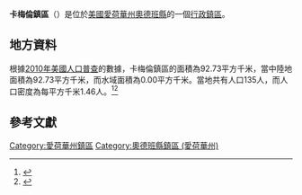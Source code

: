 {{noteTA
|G1=USState
|G2=地名
|G3=Unit
}}
{{Infobox settlement
|official_name            = 卡梅倫鎮區
|native_name = Cameron Township
|settlement_type          = [[行政鎮區|行政鎮區]]
|image_skyline            = 
|imagesize                = 
|image_map                = Map highlighting Cameron Township, Audubon County, Iowa.svg
|mapsize                  = 250px
|pushpin_map  =USA Iowa
|pushpin_label = 卡梅倫鎮區
|pushpin_label_position   = top
|pushpin_map_caption      = 卡梅倫鎮區在愛荷華州的位置
|subdivision_type         = [[世界政區索引|國家]]
|subdivision_type1        = [[美国州份|州份]]
|subdivision_type2        = [[愛荷華州行政区划|縣]]
|subdivision_name         = [[美国|美国]]
|subdivision_name1        = [[愛荷華州|愛荷華州]]
|subdivision_name2        = [[奧德班縣_(愛荷華州)|奧德班縣]]
|elevation_ft             = 1483
|elevation_m              = 452
|timezone                 = [[北美中部時區|北美中部時區]]
|area_total_km2           = 92.73
|area_land_km2            = 92.73
|area_water_km2           = 0.00
|area_total_sq_mi         = 
|area_land_sq_mi          = 
|area_water_sq_mi         = 
|population_as_of         = [[2010年美國人口普查|2010]]
|population_footnotes     = 
|population_total         = 135
|population_density_km2   = auto
|population_density_sq_mi = auto
|utc_offset               = -6
|coordinates              = {{coord|41|49|25|N|94|55|03|W|type:city_region:US-AL_source:GNS-enwiki|display=inline,title}}
| coor_pinpoint           = 
| coordinates_footnotes   = 
|timezone_DST             = CDT
|utc_offset_DST           = -5
|postal_code_type         = [[美國郵區編號|郵區編號]]
|postal_code              = 
|area_code                = {{link-en|电话区号712|Area code 712|712}}
|blank_name = [[地名信息系统|GNIS ID]]
|blank_info = 467524
}}
'''卡梅倫鎮區'''（{{lang-en|Cameron Township}}）是位於[[美國|美國]][[愛荷華州|愛荷華州]][[奧德班縣_(愛荷華州)|奧德班縣]]的一個[[行政鎮區|行政鎮區]]。

== 地方資料 ==
根據[[2010年美國人口普查|2010年美國人口普查]]的數據，卡梅倫鎮區的面積為92.73平方千米，當中陸地面積為92.73平方千米，而水域面積為0.00平方千米。當地共有人口135人，而人口密度為每平方千米1.46人。<ref name="GR8">{{cite web|url=http://factfinder2.census.gov|publisher=[[美国人口调查局|美国人口调查局]]|accessdate=2011-05-14|title=American FactFinder|archive-date=2013-09-11|archive-url=https://web.archive.org/web/20130911234518/http://factfinder2.census.gov/|dead-url=no}}</ref><ref>{{cite web|url=https://www.citypopulation.de/en/usa/iowa/admin/|title=USA: Iowa (Counties and Townships) - City Population}}</ref>

== 參考文獻 ==
{{reflist}}

{{奧德班縣 (愛荷華州)}}

{{DEFAULTSORT:Cameron Township}}
[[Category:愛荷華州鎮區|Category:愛荷華州鎮區]]
[[Category:奧德班縣鎮區_(愛荷華州)|Category:奧德班縣鎮區 (愛荷華州)]]

{{Iowa-geo-stub}}